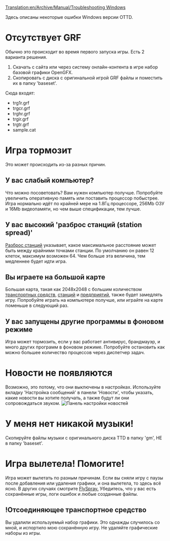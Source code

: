 [[Translation:en/Archive/Manual/Troubleshooting Windows]]
{{ru/Необходимо сделать|поправить ссылки после перевода соответствующих страниц, поменять картинку}}

Здесь описаны некоторые ошибки Windows версии OTTD.

=Отсутствует GRF=
Обычно это происходит во время первого запуска игры. Есть 2 варианта решения.
# Скачать с сайта или через систему онлайн-контента в игре набор базовой графики OpenGFX.
# Скопировать с диска с оригинальной игрой GRF файлы и поместить их в папку 'baseset'. 
Сюда входят:
* trg1r.grf
* trgcr.grf
* trghr.grf
* trgir.grf
* trgtr.grf
* sample.cat

=Игра тормозит=
Это может происходить из-за разных причин.
==У вас слабый компьютер?==
Что можно посоветовать? Вам нужен компьютер получше. Попробуйте увеличить оперативную память или поставить процессор побыстрее. Игра нормально идёт по крайней мере на 1.8Гц процессоре, 256Mb ОЗУ и 16Mb видеопамяти, но чем выше спецификации, тем лучше.

==У вас высокий 'разброс станций (station spread)'==
[[en/Archive/Manual/Settings/Change station spread|Разброс станций]] указывает, какое максимальное расстояние может быть между крайними точками станции. По умолчанию он равен 12 клеток, максимум возможен 64. Чем больше эта величина, тем медленнее будет идти игра.

==Вы играете на большой карте==
Большая карта, такая как 2048x2048 с большим количеством [[ru/Manual/Транспорт|транспортных средств]], [[ru/Manual/Станции|станций]] и [[ru/Manual/Промышленность|предприятий]], также будет замедлять игру. Попробуйте играть на компьютере получше, или играйте на карте поменьше в следующий раз.
==У вас запущены другие программы в фоновом режиме==
Игра может тормозить, если у вас работает антивирус, брандмауэр, и много других программ в фоновом режиме. Попробуйте остановить как можно большее количество процессов через диспетчер задач.
=Новости не появляются=
Возможно, это потому, что они выключены в настройках. Используйте вкладку 'Настройка сообщений' в панели 'Новости', чтобы указать, какие новости вы хотите получать, а также будут ли они сопровождаться звуком. [[File:en/Newssettings.png|frame|Панель настройки новостей]]
=У меня нет никакой музыки!=
Скопируйте файлы музыки с оригинального диска TTD в папку 'gm', НЕ в папку 'baseset'.
=Игра вылетела! Помогите!=
Игра может вылетать по разным причинам. Если вы сняли игру с паузы после добавления или удаления графики, и она вылетела, то здесь всё ясно. В других случаях смотрите [http://bugs.openttd.org FlySpray.] Убедитесь, что у вас есть сохранённые игры, логи ошибок и любые созданные файлы.
==!Отсоединяющее транспортное средство==
Вы удалили используемый набор графики. Это однажды случилось со мной, и испортило мою сохранённую игру. Не удаляйте графические наборы из игры.